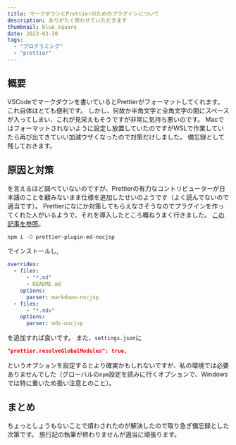 ```yaml
---
title: マークダウンとPrettierのためのプラグインについて
description: ありがたく使わせていただきます
thumbnail: blue_square
date: 2023-03-30
tags:
  - "プログラミング"
  - "prettier"
---
```


## 概要

VSCodeでマークダウンを書いているとPrettierがフォーマットしてくれます。
これ自体はとても便利です。
しかし、何故か半角文字と全角文字の間にスペースが入ってしまい、これが見栄えもそうですが非常に気持ち悪いのです。
Macではフォーマットされないように設定し放置していたのですがWSLで作業していたら再び出てきていい加減ウザくなったので対策だけしました。
備忘録として残しておきます。

## 原因と対策

を言えるほど調べていないのですが、Prettierの有力なコントリビューターが日本語のことを顧みないまま仕様を追加したせいのようです（よく読んでないので適当です）。
Prettierになにか対策してもらえなさそうなのでプラグインを作ってくれた人がいるようで、それを導入したところ概ねうまく行きました。
[この記事を参照](https://qiita.com/tats-u/items/bcbfe2bb4e71bf0a2b87)。

```bash
npm i -D prettier-plugin-md-nocjsp
```

でインストールし,

```yaml:.prettierrc.yaml
overrides:
  - files:
      - "*.md"
      - README.md
    options:
      parser: markdown-nocjsp
  - files:
      - "*.mdx"
    options:
      parser: mdx-nocjsp
```

を追加すれば良いです。
また、`settings.json`に

```json:settings.json
"prettier.resolveGlobalModules": true,
```

というオプションを設定するとより確実かもしれないですが、私の環境では必要ありませんでした（グローバルの`npm`設定を読みに行くオプションで、Windowsでは特に重いため扱い注意とのこと）。

## まとめ

ちょっとしょうもないことで煩わされたのが解決したので取り急ぎ備忘録とした次第です。
旅行記の執筆が終わりませんが適当に頑張ります。
